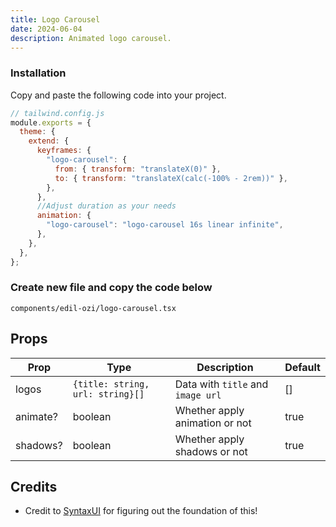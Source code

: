 ```yaml
---
title: Logo Carousel
date: 2024-06-04
description: Animated logo carousel.
---
```


<ComponentPreview name="logo-carousel-demo" />

<Steps>

### Installation

Copy and paste the following code into your project.

```js
// tailwind.config.js
module.exports = {
  theme: {
    extend: {
      keyframes: {
        "logo-carousel": {
          from: { transform: "translateX(0)" },
          to: { transform: "translateX(calc(-100% - 2rem))" },
        },
      },
      //Adjust duration as your needs
      animation: {
        "logo-carousel": "logo-carousel 16s linear infinite",
      },
    },
  },
};
```

### Create new file and copy the code below

```text
components/edil-ozi/logo-carousel.tsx
```

<ComponentSource name="logo-carousel" />

</Steps>

## Props

| Prop     | Type                             | Description                       | Default |
| -------- | -------------------------------- | --------------------------------- | ------- |
| logos    | `{title: string, url: string}[]` | Data with `title` and `image url` | []      |
| animate? | boolean                          | Whether apply animation or not    | true    |
| shadows? | boolean                          | Whether apply shadows or not      | true    |

## Credits

- Credit to [SyntaxUI](https://syntaxui.com) for figuring out the foundation of this!
